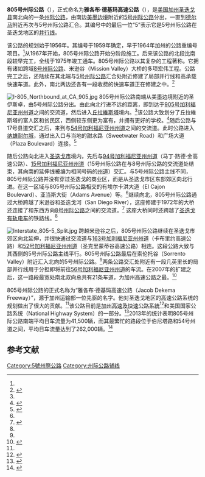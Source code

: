 {{NoteTA|G1=US CA Cities}}
{{Infobox US Road
|Name = 805号州际公路<br/>Interstate 805
|Shield = I-805 (CA).svg
|Map = California Interstate 805.svg
|Mile = 28.016
|LengthRef = <ref>{{Cite web |url=http://www.dot.ca.gov/hq/traffops/trucks/truckmap/truck-route-list.xlsx |title=State Truck Route List |publisher=加利福尼亚州运输部 |accessdate=2016-01-06 |deadurl=yes |archiveurl=https://www.webcitation.org/6ZfmQ282I?url=http://www.dot.ca.gov/hq/traffops/trucks/truckmap/truck-route-list.xlsx |archivedate=2015-06-30 }}</ref>
|System=[[州际公路系统|州际公路系统]]
|Maint=[[加利福尼亚州运输部|加利福尼亚州运输部]]
|Formed = 1959年<ref name="start-year">{{Cite web|url=http://clerk.assembly.ca.gov/content/statutes-and-amendments-codes-1959?archive_type=statutes|title=STATUTES AND AMENDMENTS TO THE CODES 1959|publisher=California State Assembly|accessdate=2016-01-06|archive-date=2015-10-31|archive-url=https://web.archive.org/web/20151031180009/http://clerk.assembly.ca.gov/content/statutes-and-amendments-codes-1959?archive_type=statutes|dead-url=no}}</ref>
|Direction A = 南
|From = [[File:i-5_(CA).svg|20px]] [[5号州际公路加利福尼亚州段|I-5]]（圣伊斯卓）
|Junction = [[File:California_905.svg|20px]] [[905号加利福尼亚州州道|SR 905]]（奥泰梅萨）<br/>[[File:California_54.svg|20px]] [[54号加利福尼亚州州道|SR 54]]（[[纳雄耐尔城_(加利福尼亚州)|纳雄耐尔城]]）<br/>[[File:California_94.svg|20px]] [[94号加利福尼亚州州道|SR 94]]（[[聖地牙哥_(加利福尼亞州)|圣迭戈]]）<br/>[[File:California_15.svg|20px]] [[15号州际公路加利福尼亚州段|SR 15]]（圣迭戈）<br/>[[File:I-8_(CA).svg|20px]] [[8号州际公路|I-8]]（米逊谷）<br/>[[File:California_163.svg|20px]] [[163号加利福尼亚州州道|SR 163]]（克莱蒙特）<br/>[[File:California_52.svg|20px]] [[52号加利福尼亚州州道|SR 52]]（大学城）
|Direction B = 北
|To = [[File:I-5_(CA).svg|20px]] [[5号州际公路加利福尼亚州段|I-5]]（索伦托谷）
}}
'''805号州际公路'''（{{lang-en|'''Interstate 805'''}}），正式命名为'''雅各布·德基玛高速公路'''（{{lang|en|'''Jacob Dekema Freeway'''}}），是[[美国|美国]][[加利福尼亚州|加州]][[圣迭戈县_(加利福尼亚州)|圣迭戈县]]南北向的一条[[州际公路系统|州际公路]]，由南边[[美墨边境|美墨边境]]附近的[[5号州际公路加利福尼亚州段|5号州际公路]]分出，一直到[[德尔马_(加利福尼亚州)|德尔马]]附近再次与5号州际公路汇合。其编号中的最后一位“5”表示它是5号州际公路在圣迭戈地区的[[美國州際公路輔助線列表|并行线]]。

该公路的规划始于1956年。其编号于1959年确定，早于1964年加州的公路重编号项目。<ref name="start-year" />从1967年开始，805号州际公路开始分阶段施工。后来该公路的北段比南段较早完工，全线于1975年竣工通车。805号州际公路以其复杂的工程著称。它拥有诸如跨域[[8号州际公路|8号州际公路]]、米逊谷（Mission Valley）大桥的多项宏伟工程。公路完工之后，还陆续在其北端与[[5号州际公路加利福尼亚州段|5号州际公路]]汇合处附近修建了局部并行线和高承载快速车道。此外，南北两边还各有一段收费的快速车道正在修建之中。<ref>{{Cite web|url=http://www.dot.ca.gov/dist11/facts/805NorthStage1.pdf|title=I-805 North Express Lanes Project Fact Sheet|publisher=加利福尼亚州运输部|accessdate=2016-01-06|deadurl=yes|archiveurl=https://web.archive.org/web/20160305010137/http://www.dot.ca.gov/dist11/facts/805NorthStage1.pdf|archivedate=2016-03-05}}</ref>

[[File:I-805_Northbound_at_CA_905.jpg|thumb]]
805号州际公路南端从美墨边境附近的圣伊斯卓，由5号州际公路分出。由此向北行进不远的距离，即到达于[[905号加利福尼亚州州道|905号加利福尼亚州州道]]之间的交流道，然后进入[[丘拉維斯塔|丘拉維斯塔]]境内。<ref name="gmaps" />该公路大致划分了丘拉維斯塔的富人区和贫民区，西侧较东侧更为富有，并拥有更好的学校。<ref>{{cite news | title=A City Divided—by Interstate 805—Chula Vista, and Its Schools, Face Serious Threat of East Versus West | work=San Diego Union-Tribune | date=February 7, 2004 | author=Moran, Chris | page=B1|oclc=25257675}}</ref>随后公路与17号县道交汇之后，来到与[[54号加利福尼亚州州道|54号加利福尼亚州州道]]之间的交流道。此时公路进入[[纳雄耐尔城_(加利福尼亚州)|纳雄耐尔城]]，通过出入口与当地的甜水路（Sweetwater Road）和广场大道（Plaza Boulevard）连接。<ref name="gmaps">{{google maps|url=https://maps.google.com/?ll=32.775729,-117.03186&spn=0.587715,1.215363&t=m&z=10|title=I-805|accessdate=2013-09-14}}</ref>

随后公路向北进入[[圣迭戈_(加利福尼亚州)|圣迭戈市]]境内，先后与[[94号加利福尼亚州州道|94号加利福尼亚州州道]]（马丁·路德·金高速公路）、[[15号州际公路加利福尼亚州段|15号加利福尼亚州州道]]（15号州际公路在与8号州际公路的交流道处结束，其向南的延伸线被编为相同号码的[[加利福尼亚州州道|州道]]）交汇。与5号州际公路主线不同，805号州际公路并没有穿过圣迭戈的商业区，而是从圣迭戈市区东部郊区向北行进。在这一区域与805号州际公路相交的有埃尔卡洪大道（El Cajon Boulevard）、亚当斯大街（Adams Avenue）等。<ref name="gmaps" />继续向北，805号州际公路通过大桥跨越了米逊谷和圣迭戈河（San Diego River），这座修建于1972年的大桥还连接了和东西方向[[8号州际公路|8号州际公路]]之间的交流道。<ref name="Caltrans">{{Cite web |url=http://www.dot.ca.gov/hq/tsip/hseb/products/Named_Freeways_Final.pdf |title=2014 Named Freeways, Highways, Structures and Other Appurtenances in California |publisher=加利福尼亚州运输部 |accessdate=2016-01-06 |deadurl=no |archiveurl=https://www.webcitation.org/6YuoiG35k?url=http://www.dot.ca.gov/hq/tsip/hseb/products/Named_Freeways_Final.pdf |archivedate=2015-05-30 }}</ref> 这座大桥同时还跨越了[[圣迭戈有轨电车|圣迭戈有轨电车]]的铁路线。<ref name="gmaps" />

[[File:Interstate_805-5_Split.jpg|thumb]]
跨越米逊谷之后，805号州际公路继续在圣迭戈市郊区向北延伸，并很快通过交流道与[[163号加利福尼亚州州道|163号加利福尼亚州州道]]（卡布里约高速公路）和[[52号加利福尼亚州州道|52号加利福尼亚州州道]]（圣克里蒙蒂谷高速公路）相连。这段公路大致与其西侧的5号州际公路主线平行。805号州际公路最后在索伦托谷（Sorrento Valley）附近汇入北向的5号州际公路。<ref name="gmaps" />两条公路交汇处附近有一段几英里长的局部并行线用于分担即将前往[[56号加利福尼亚州州道|56号加利福尼亚州州道]]的车流。在2007年的扩建之后，这一路段最宽处南北双向总共有21条车道，为加州高速公路之最。<ref name="newlanes">{{cite news |url=http://www.utsandiego.com/uniontrib/20070328/news_1mi28merge.html |title=Four New Southbound Lanes at I-5/805 Merge Set to Open |work=San Diego Union-Tribune |date=March 28, 2007 |accessdate=2013-09-13 |author=Schmidt, Steve |page=NC1 |oclc=25257675 |deadurl=yes |archiveurl=https://web.archive.org/web/20131111063936/http://www.utsandiego.com/uniontrib/20070328/news_1mi28merge.html |archivedate=2013-11-11 }}</ref>

805号州际公路的正式名称为“雅各布·德基玛高速公路（Jacob Dekema Freeway）”，源于加州运输部一位先驱的名字。他对圣迭戈地区的高速公路系统的规划做出了很大的贡献。<ref name="Caltrans" />该公路目前是[[加州高速及快速公路系統|加州高速及快速公路系統]]<ref name="cafes">{{Cite web |url=http://www.leginfo.ca.gov/cgi-bin/displaycode?section=shc&group=00001-01000&file=250-257 |title=Streets and Highways Code Section 250–257 |publisher=加利福尼亚州运输部 |accessdate=2016-01-06 |deadurl=yes |archiveurl=https://web.archive.org/web/20121014034331/http://www.leginfo.ca.gov/cgi-bin/displaycode?section=shc&group=00001-01000&file=250-257 |archivedate=2012-10-14 }}</ref>和美国国家公路系统（National Highway System）的一部分。<ref name=fhwa-nhs>{{Cite web|url=http://www.fhwa.dot.gov/planning/national_highway_system/nhs_maps/southern_california/sandiego_ca.pdf|title=National Highway System: San Diego, CA|publisher=美国联邦公路管理局|accessdate=2016-01-06|archive-url=https://web.archive.org/web/20150703132738/http://www.fhwa.dot.gov/planning/national_highway_system/nhs_maps/southern_california/sandiego_ca.pdf|archive-date=2015-07-03|dead-url=yes}}</ref>2013年的统计表明805号州际公路南端平均日车流量为41,500辆，而其最繁忙的路段位于伯尼塔路和54号州道之间，平均日车流量达到了262,000辆。<ref name=traffic>{{Cite web|url=http://traffic-counts.dot.ca.gov/2013all/Route505-980.html|title=2013 All Traffic Volumes on CSHS|publisher=加利福尼亚州运输部|accessdate=2016-01-06|deadurl=yes|archiveurl=https://web.archive.org/web/20160304031001/http://traffic-counts.dot.ca.gov/2013all/Route505-980.html|archivedate=2016-03-04}}</ref>

== 参考文献 ==
{{Reflist}}
{{圣迭戈县高速公路}}
{{5号州际公路及其辅助线}}

[[Category:5號州際公路|Category:5號州際公路]]
[[Category:州际公路辅线|Category:州际公路辅线]]